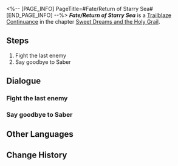 <%-- [PAGE_INFO]
PageTitle=#Fate/Return of Starry Sea#
[END_PAGE_INFO] --%>
{{Stub|Dialogue.}}
{{Mission Infobox
|id            = 1040539
|title         = 
|image         = {{subst:void|<!--$UPLOAD:<<SpriteOutput/Chronicle/1040539_f.png>-<Mission Fate/Return of Starry Sea Stelle.png>-<Fate's Atlas Images>>-->}}{{subst:void|<!--$UPLOAD:<<SpriteOutput/Chronicle/1040539_m.png>-<Mission Fate/Return of Starry Sea Caelus.png>-<Fate's Atlas Images>>-->}}
<gallery>
Mission Fate/Return of Starry Sea Stelle.png|Stelle
Mission Fate/Return of Starry Sea Caelus.png|Caelus
</gallery>
|type          = Trailblaze Continuance
|event_name    = 
|chapter       = Sweet Dreams and the Holy Grail
|requirements  = [[Trailblaze Continuance]] ''[[Fate/Back to the Age of Silence]]'' completed
|summary       = If a different choice had been made, what kind of life would it have led to? Miss Note weaves illusions for you through her tears, and yet, someone must still step forward and become the self they long to be. Old Oti's scheme was unsurprisingly foiled, and as the stars once again shine in the sky, those who dreamed may one day remember, a hero once walked this land.
|characters    = Archer; Aventurine; Boothill; Lancer; Message from Mr. Cold Feet; Robin; Saber; Trailblazer
|startLocation = [[Penacony]] - [[Golden Hour]]
|world         = Penacony
|area          = Golden Hour
|prev          = Fate/Back to the Age of Silence
|next          = 
|rewards       = Trailblaze EXP*900; Stellar Jade*110; Traveler's Guide*4; Refined Aether*4; Credit*60,000
}}
'''''Fate/Return of Starry Sea''''' is a [[Trailblaze Continuance]] in the chapter [[Sweet Dreams and the Holy Grail]].

==Steps==
# Fight the last enemy
# Say goodbye to Saber

<!--
==Gameplay Notes==

--><!--
==Trial Character==

-->
==Dialogue==
{{Stub Dialogue}}
===Fight the last enemy{{subst:void|<!--104053906-->}}===
{{Mission Description|type=continuance|location=Golden Hour|So this was their big move with the all-powerful Holy Grail? Now you're really curious about what kind of wish that stumpy old man is trying to make.}}
{{Dialogue Start}}
:{{tx}}
{{Dialogue End}}

===Say goodbye to Saber{{subst:void|<!--104053902-->}}===
{{Mission Description|type=continuance|location=Golden Hour|update|Even the stillest fate must one day move. At the end of every hero's journey lies the same return and curtain fall.}}
{{Dialogue Start}}
:{{tx}}
{{Dialogue End}}

==Other Languages==
{{Other Languages
|en   = Fate/Return of Starry Sea
|zhs  = 命运/归还星之海洋
|zht  = 命運/歸還星之海洋
|ja   = Fate&nbsp;/&nbsp;星の海への帰還
|ko   = Fate/별바다로의 회귀
|es   = Fate/Regreso del mar de estrellas
|fr   = Fate/Retour de la mer d'étoiles
|ru   = Судьба: Возвращение звёздного моря
|th   = Fate/ หวนสู่ทะเลดวงดาว
|vi   = Fate/Trở Về Đại Dương Của Tinh Tú
|de   = Fate/Rückkehr zum Sternenmeer
|id   = Fate/Kembali ke Lautan Bintang
|pt   = Fate/O Retorno do Mar Estrelado
}}

==Change History==
{{Change History|3.4}}
